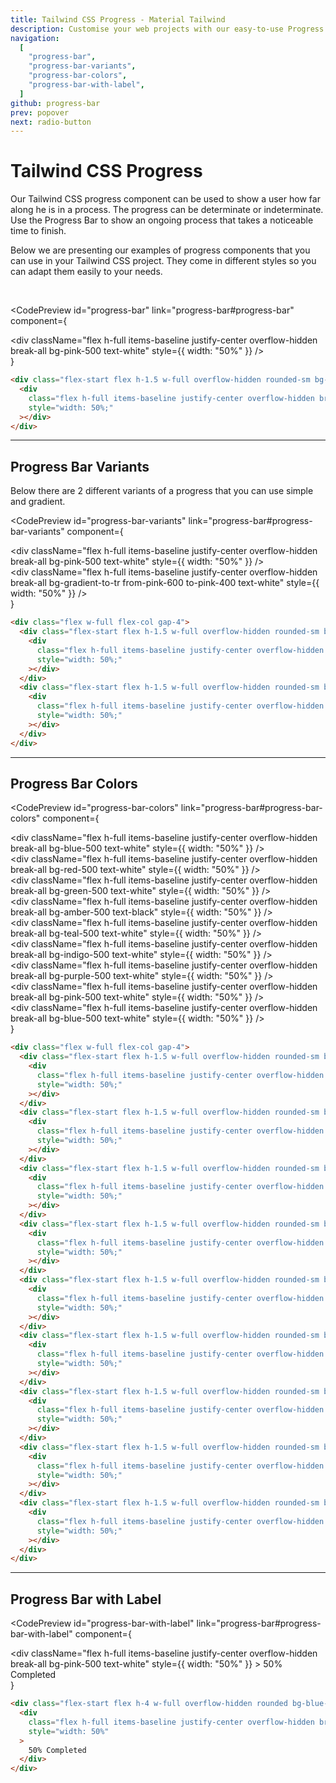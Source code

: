 ```yaml
---
title: Tailwind CSS Progress - Material Tailwind
description: Customise your web projects with our easy-to-use Progress component for Tailwind CSS using Material Design guidelines.
navigation:
  [
    "progress-bar",
    "progress-bar-variants",
    "progress-bar-colors",
    "progress-bar-with-label",
  ]
github: progress-bar
prev: popover
next: radio-button
---
```


# Tailwind CSS Progress

Our Tailwind CSS progress component can be used to show a user how far along he is in a process. The progress can be determinate or indeterminate. Use the Progress Bar to show an ongoing process that takes a noticeable time to finish.

Below we are presenting our examples of progress components that you can use in your Tailwind CSS project. They come in different styles so you can adapt them easily to your needs.

<br />

<CodePreview
  id="progress-bar"
  link="progress-bar#progress-bar"
  component={
    <div className="flex-start flex h-1.5 w-full overflow-hidden rounded-sm bg-blue-gray-50 font-sans text-xs font-medium">
      <div
        className="flex h-full items-baseline justify-center overflow-hidden break-all bg-pink-500 text-white"
        style={{ width: "50%" }}
      />
    </div>
  }
>
  ```html
  <div class="flex-start flex h-1.5 w-full overflow-hidden rounded-sm bg-blue-gray-50 font-sans text-xs font-medium">
    <div
      class="flex h-full items-baseline justify-center overflow-hidden break-all bg-pink-500 text-white"
      style="width: 50%;"
    ></div>
  </div>
  ```
</CodePreview>

---

## Progress Bar Variants

Below there are 2 different variants of a progress that you can use simple and gradient.

<CodePreview
  id="progress-bar-variants"
  link="progress-bar#progress-bar-variants"
  component={
    <div className="flex w-full flex-col gap-4">
      <div className="flex-start flex h-1.5 w-full overflow-hidden rounded-sm bg-blue-gray-50 font-sans text-xs font-medium">
        <div
          className="flex h-full items-baseline justify-center overflow-hidden break-all bg-pink-500 text-white"
          style={{ width: "50%" }}
        />
      </div>
      <div className="flex-start flex h-1.5 w-full overflow-hidden rounded-sm bg-blue-gray-50 font-sans text-xs font-medium">
        <div
          className="flex h-full items-baseline justify-center overflow-hidden break-all bg-gradient-to-tr from-pink-600 to-pink-400 text-white"
          style={{ width: "50%" }}
        />
      </div>
    </div>
  }
>
  ```html
  <div class="flex w-full flex-col gap-4">
    <div class="flex-start flex h-1.5 w-full overflow-hidden rounded-sm bg-blue-gray-50 font-sans text-xs font-medium">
      <div
        class="flex h-full items-baseline justify-center overflow-hidden break-all bg-pink-500 text-white"
        style="width: 50%;"
      ></div>
    </div>
    <div class="flex-start flex h-1.5 w-full overflow-hidden rounded-sm bg-blue-gray-50 font-sans text-xs font-medium">
      <div
        class="flex h-full items-baseline justify-center overflow-hidden break-all bg-gradient-to-tr from-pink-600 to-pink-400 text-white"
        style="width: 50%;"
      ></div>
    </div>
  </div>
  ```
</CodePreview>

---

## Progress Bar Colors

<CodePreview
  id="progress-bar-colors"
  link="progress-bar#progress-bar-colors"
  component={
    <div className="flex w-full flex-col gap-4">
      <div className="flex-start flex h-1.5 w-full overflow-hidden rounded-sm bg-blue-gray-50 font-sans text-xs font-medium">
        <div
          className="flex h-full items-baseline justify-center overflow-hidden break-all bg-blue-500 text-white"
          style={{ width: "50%" }}
        />
      </div>
      <div className="flex-start flex h-1.5 w-full overflow-hidden rounded-sm bg-blue-gray-50 font-sans text-xs font-medium">
        <div
          className="flex h-full items-baseline justify-center overflow-hidden break-all bg-red-500 text-white"
          style={{ width: "50%" }}
        />
      </div>
      <div className="flex-start flex h-1.5 w-full overflow-hidden rounded-sm bg-blue-gray-50 font-sans text-xs font-medium">
        <div
          className="flex h-full items-baseline justify-center overflow-hidden break-all bg-green-500 text-white"
          style={{ width: "50%" }}
        />
      </div>
      <div className="flex-start flex h-1.5 w-full overflow-hidden rounded-sm bg-blue-gray-50 font-sans text-xs font-medium">
        <div
          className="flex h-full items-baseline justify-center overflow-hidden break-all bg-amber-500 text-black"
          style={{ width: "50%" }}
        />
      </div>
      <div className="flex-start flex h-1.5 w-full overflow-hidden rounded-sm bg-blue-gray-50 font-sans text-xs font-medium">
        <div
          className="flex h-full items-baseline justify-center overflow-hidden break-all bg-teal-500 text-white"
          style={{ width: "50%" }}
        />
      </div>
      <div className="flex-start flex h-1.5 w-full overflow-hidden rounded-sm bg-blue-gray-50 font-sans text-xs font-medium">
        <div
          className="flex h-full items-baseline justify-center overflow-hidden break-all bg-indigo-500 text-white"
          style={{ width: "50%" }}
        />
      </div>
      <div className="flex-start flex h-1.5 w-full overflow-hidden rounded-sm bg-blue-gray-50 font-sans text-xs font-medium">
        <div
          className="flex h-full items-baseline justify-center overflow-hidden break-all bg-purple-500 text-white"
          style={{ width: "50%" }}
        />
      </div>
      <div className="flex-start flex h-1.5 w-full overflow-hidden rounded-sm bg-blue-gray-50 font-sans text-xs font-medium">
        <div
          className="flex h-full items-baseline justify-center overflow-hidden break-all bg-pink-500 text-white"
          style={{ width: "50%" }}
        />
      </div>
      <div className="flex-start flex h-1.5 w-full overflow-hidden rounded-sm bg-blue-gray-50 font-sans text-xs font-medium">
        <div
          className="flex h-full items-baseline justify-center overflow-hidden break-all bg-blue-500 text-white"
          style={{ width: "50%" }}
        />
      </div>
    </div>
  }
>
  ```html
  <div class="flex w-full flex-col gap-4">
    <div class="flex-start flex h-1.5 w-full overflow-hidden rounded-sm bg-blue-gray-50 font-sans text-xs font-medium">
      <div
        class="flex h-full items-baseline justify-center overflow-hidden break-all bg-blue-500 text-white"
        style="width: 50%;"
      ></div>
    </div>
    <div class="flex-start flex h-1.5 w-full overflow-hidden rounded-sm bg-blue-gray-50 font-sans text-xs font-medium">
      <div
        class="flex h-full items-baseline justify-center overflow-hidden break-all bg-red-500 text-white"
        style="width: 50%;"
      ></div>
    </div>
    <div class="flex-start flex h-1.5 w-full overflow-hidden rounded-sm bg-blue-gray-50 font-sans text-xs font-medium">
      <div
        class="flex h-full items-baseline justify-center overflow-hidden break-all bg-green-500 text-white"
        style="width: 50%;"
      ></div>
    </div>
    <div class="flex-start flex h-1.5 w-full overflow-hidden rounded-sm bg-blue-gray-50 font-sans text-xs font-medium">
      <div
        class="flex h-full items-baseline justify-center overflow-hidden break-all bg-amber-500 text-black"
        style="width: 50%;"
      ></div>
    </div>
    <div class="flex-start flex h-1.5 w-full overflow-hidden rounded-sm bg-blue-gray-50 font-sans text-xs font-medium">
      <div
        class="flex h-full items-baseline justify-center overflow-hidden break-all bg-teal-500 text-white"
        style="width: 50%;"
      ></div>
    </div>
    <div class="flex-start flex h-1.5 w-full overflow-hidden rounded-sm bg-blue-gray-50 font-sans text-xs font-medium">
      <div
        class="flex h-full items-baseline justify-center overflow-hidden break-all bg-indigo-500 text-white"
        style="width: 50%;"
      ></div>
    </div>
    <div class="flex-start flex h-1.5 w-full overflow-hidden rounded-sm bg-blue-gray-50 font-sans text-xs font-medium">
      <div
        class="flex h-full items-baseline justify-center overflow-hidden break-all bg-purple-500 text-white"
        style="width: 50%;"
      ></div>
    </div>
    <div class="flex-start flex h-1.5 w-full overflow-hidden rounded-sm bg-blue-gray-50 font-sans text-xs font-medium">
      <div
        class="flex h-full items-baseline justify-center overflow-hidden break-all bg-pink-500 text-white"
        style="width: 50%;"
      ></div>
    </div>
    <div class="flex-start flex h-1.5 w-full overflow-hidden rounded-sm bg-blue-gray-50 font-sans text-xs font-medium">
      <div
        class="flex h-full items-baseline justify-center overflow-hidden break-all bg-blue-500 text-white"
        style="width: 50%;"
      ></div>
    </div>
  </div>
  ```
</CodePreview>

---

## Progress Bar with Label

<CodePreview
  id="progress-bar-with-label"
  link="progress-bar#progress-bar-with-label"
  component={
    <div className="flex-start flex h-4 w-full overflow-hidden rounded bg-blue-gray-50 font-sans text-xs font-medium">
      <div
        className="flex h-full items-baseline justify-center overflow-hidden break-all bg-pink-500 text-white"
        style={{ width: "50%" }}
      >
        50% Completed
      </div>
    </div>
  }
>
  ```html
  <div class="flex-start flex h-4 w-full overflow-hidden rounded bg-blue-gray-50 font-sans text-xs font-medium">
    <div
      class="flex h-full items-baseline justify-center overflow-hidden break-all bg-pink-500 text-white"
      style="width: 50%"
    >
      50% Completed
    </div>
  </div>
  ```
</CodePreview>
